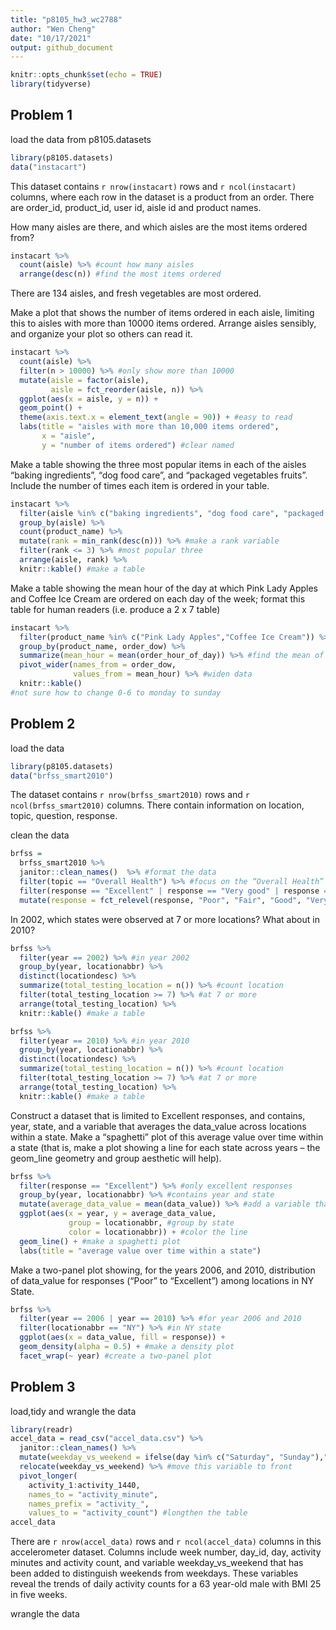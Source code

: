 ```yaml
---
title: "p8105_hw3_wc2788"
author: "Wen Cheng"
date: "10/17/2021"
output: github_document
---
```


```r
knitr::opts_chunk$set(echo = TRUE)
library(tidyverse)
```

## Problem 1

load the data from  p8105.datasets
```r
library(p8105.datasets)
data("instacart")
```
This dataset contains `r nrow(instacart)` rows and `r ncol(instacart)` columns, where each row in the dataset is a product from an order. There are order_id, product_id, user id, aisle id and product names. 

How many aisles are there, and which aisles are the most items ordered from?
```r
instacart %>% 
  count(aisle) %>% #count how many aisles
  arrange(desc(n)) #find the most items ordered
```
There are 134 aisles, and fresh vegetables are most ordered. 

Make a plot that shows the number of items ordered in each aisle, limiting this to aisles with more than 10000 items ordered. Arrange aisles sensibly, and organize your plot so others can read it.
```r
instacart %>% 
  count(aisle) %>% 
  filter(n > 10000) %>% #only show more than 10000
  mutate(aisle = factor(aisle), 
         aisle = fct_reorder(aisle, n)) %>% 
  ggplot(aes(x = aisle, y = n)) + 
  geom_point() + 
  theme(axis.text.x = element_text(angle = 90)) + #easy to read
  labs(title = "aisles with more than 10,000 items ordered",
       x = "aisle",
       y = "number of items ordered") #clear named
```

Make a table showing the three most popular items in each of the aisles “baking ingredients”, “dog food care”, and “packaged vegetables fruits”. Include the number of times each item is ordered in your table.
```r
instacart %>%
  filter(aisle %in% c("baking ingredients", "dog food care", "packaged vegetables fruits")) %>% #select aisles
  group_by(aisle) %>%
  count(product_name) %>%
  mutate(rank = min_rank(desc(n))) %>% #make a rank variable
  filter(rank <= 3) %>% #most popular three
  arrange(aisle, rank) %>%
  knitr::kable() #make a table
```

Make a table showing the mean hour of the day at which Pink Lady Apples and Coffee Ice Cream are ordered on each day of the week; format this table for human readers (i.e. produce a 2 x 7 table)
```r
instacart %>%
  filter(product_name %in% c("Pink Lady Apples","Coffee Ice Cream")) %>% #select two prodcuts
  group_by(product_name, order_dow) %>%
  summarize(mean_hour = mean(order_hour_of_day)) %>% #find the mean of order hour
  pivot_wider(names_from = order_dow,
              values_from = mean_hour) %>% #widen data
  knitr::kable()
#not sure how to change 0-6 to monday to sunday
```

## Problem 2
load the data 
```r
library(p8105.datasets)
data("brfss_smart2010") 
```
The dataset contains `r nrow(brfss_smart2010)` rows and  `r ncol(brfss_smart2010)` columns. There contain information on location, topic, question, response. 

clean the data
```r
brfss = 
  brfss_smart2010 %>%
  janitor::clean_names()  %>% #format the data
  filter(topic == "Overall Health") %>% #focus on the “Overall Health” topic
  filter(response == "Excellent" | response == "Very good" | response == "Good" | response == "Fair" | response == "Poor") %>% #include only responses from “Excellent” to “Poor”
  mutate(response = fct_relevel(response, "Poor", "Fair", "Good", "Very good", "Excellent")) #taking levels ordered
```

In 2002, which states were observed at 7 or more locations? What about in 2010?
```r
brfss %>%
  filter(year == 2002) %>% #in year 2002
  group_by(year, locationabbr) %>%
  distinct(locationdesc) %>% 
  summarize(total_testing_location = n()) %>% #count location
  filter(total_testing_location >= 7) %>% #at 7 or more
  arrange(total_testing_location) %>%
  knitr::kable() #make a table

brfss %>%
  filter(year == 2010) %>% #in year 2010
  group_by(year, locationabbr) %>%
  distinct(locationdesc) %>%
  summarize(total_testing_location = n()) %>% #count location
  filter(total_testing_location >= 7) %>% #at 7 or more
  arrange(total_testing_location) %>%
  knitr::kable() #make a table
```

Construct a dataset that is limited to Excellent responses, and contains, year, state, and a variable that averages the data_value across locations within a state. Make a “spaghetti” plot of this average value over time within a state (that is, make a plot showing a line for each state across years – the geom_line geometry and group aesthetic will help).
```r
brfss %>%
  filter(response == "Excellent") %>% #only excellent responses
  group_by(year, locationabbr) %>% #contains year and state
  mutate(average_data_value = mean(data_value)) %>% #add a variable that averages the data_value
  ggplot(aes(x = year, y = average_data_value, 
             group = locationabbr, #group by state
             color = locationabbr)) + #color the line
  geom_line() + #make a spaghetti plot
  labs(title = "average value over time within a state")
```

Make a two-panel plot showing, for the years 2006, and 2010, distribution of data_value for responses (“Poor” to “Excellent”) among locations in NY State.
```r
brfss %>%
  filter(year == 2006 | year == 2010) %>% #for year 2006 and 2010
  filter(locationabbr == "NY") %>% #in NY state
  ggplot(aes(x = data_value, fill = response)) +
  geom_density(alpha = 0.5) + #make a density plot
  facet_wrap(~ year) #create a two-panel plot
```
## Problem 3
load,tidy and wrangle the data
```r
library(readr)
accel_data = read_csv("accel_data.csv") %>%
  janitor::clean_names() %>%
  mutate(weekday_vs_weekend = ifelse(day %in% c("Saturday", "Sunday"),"weekend", "weekday")) %>% # add weekday vs weekend variable
  relocate(weekday_vs_weekend) %>% #move this variable to front
  pivot_longer(
    activity_1:activity_1440,
    names_to = "activity_minute",
    names_prefix = "activity_",
    values_to = "activity_count") #longthen the table
accel_data
```
There are `r nrow(accel_data)` rows and `r ncol(accel_data)` columns in this accelerometer dataset. Columns include week number, day_id, day, activity minutes and activity count, and variable weekday_vs_weekend that has been added to distinguish weekends from weekdays. These variables reveal the trends of daily activity counts for a 63 year-old male with BMI 25 in five weeks.




wrangle the data
```r

  
```
